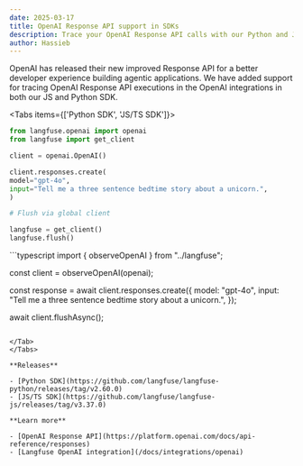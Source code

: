```yaml
---
date: 2025-03-17
title: OpenAI Response API support in SDKs
description: Trace your OpenAI Response API calls with our Python and JS SDKs
author: Hassieb
---
```



<ChangelogHeader />

OpenAI has released their new improved Response API for a better developer experience building agentic applications. We have added support for tracing OpenAI Response API executions in the OpenAI integrations in both our JS and Python SDK.

<Tabs items={['Python SDK', 'JS/TS SDK']}>
<Tab>
```python
from langfuse.openai import openai
from langfuse import get_client

client = openai.OpenAI()

client.responses.create(
model="gpt-4o",
input="Tell me a three sentence bedtime story about a unicorn.",
)

# Flush via global client

langfuse = get_client()
langfuse.flush()

````
</Tab>

<Tab>
```typescript
import { observeOpenAI } from "../langfuse";

const client = observeOpenAI(openai);

const response = await client.responses.create({
  model: "gpt-4o",
  input: "Tell me a three sentence bedtime story about a unicorn.",
});

await client.flushAsync();
````

</Tab>
</Tabs>

**Releases**

- [Python SDK](https://github.com/langfuse/langfuse-python/releases/tag/v2.60.0)
- [JS/TS SDK](https://github.com/langfuse/langfuse-js/releases/tag/v3.37.0)

**Learn more**

- [OpenAI Response API](https://platform.openai.com/docs/api-reference/responses)
- [Langfuse OpenAI integration](/docs/integrations/openai)
